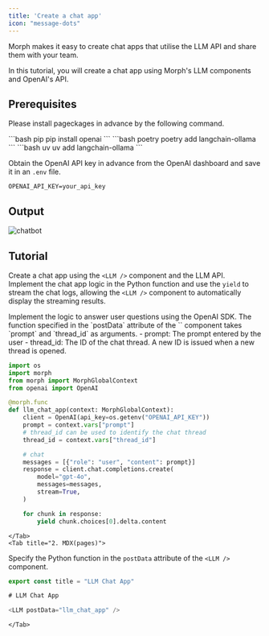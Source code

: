 ```yaml
---
title: 'Create a chat app'
icon: "message-dots"
---
```


Morph makes it easy to create chat apps that utilise the LLM API and share them with your team.

In this tutorial, you will create a chat app using Morph's LLM components and OpenAI's API.

## Prerequisites

Please install pageckages in advance by the following command.

<CodeGroup>
    ```bash pip
    pip install openai
    ```
    ```bash poetry
    poetry add langchain-ollama
    ```
    ```bash uv
    uv add langchain-ollama
    ```
</CodeGroup>

Obtain the OpenAI API key in advance from the OpenAI dashboard and save it in an `.env` file.

```shell .env
OPENAI_API_KEY=your_api_key
```

## Output

![chatbot](/assets/images/docs/tutorial/llm_chat_app.png)

## Tutorial

Create a chat app using the `<LLM />` component and the LLM API.
Implement the chat app logic in the Python function and use the `yield` to stream the chat logs, allowing the `<LLM />` component to automatically display the streaming results.

<Tabs>
    <Tab title="1. Python">
Implement the logic to answer user questions using the OpenAI SDK.
The function specified in the `postData` attribute of the `<LLM />` component takes `prompt` and `thread_id` as arguments.
- prompt: The prompt entered by the user
- thread_id: The ID of the chat thread. A new ID is issued when a new thread is opened.

```python
import os
import morph
from morph import MorphGlobalContext
from openai import OpenAI

@morph.func
def llm_chat_app(context: MorphGlobalContext):
    client = OpenAI(api_key=os.getenv("OPENAI_API_KEY"))
    prompt = context.vars["prompt"]
    # thread_id can be used to identify the chat thread
    thread_id = context.vars["thread_id"]

    # chat
    messages = [{"role": "user", "content": prompt}]
    response = client.chat.completions.create(
        model="gpt-4o",
        messages=messages,
        stream=True,
    )

    for chunk in response:
        yield chunk.choices[0].delta.content

```
    </Tab>
    <Tab title="2. MDX(pages)">
Specify the Python function in the `postData` attribute of the `<LLM />` component.

```typescript
export const title = "LLM Chat App"

# LLM Chat App

<LLM postData="llm_chat_app" />

```
    </Tab>
</Tabs>

